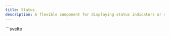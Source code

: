 ```yaml
---
title: Status
description: A flexible component for displaying status indicators or messages.
---
```


<Tabs>
  <TabItem label="Preview">
    <StatusPreview />
  </TabItem>
  <TabItem label="Usage">
    ```svelte
    <script lang="ts">
      import { Status, themeConfig } from "@dxdns/feflow"

      const { colors } = $derived(themeConfig())
      const variants = ["pulse", "ping", "bounce"]
    </script>

    <div style="max-width: 300px; margin: 0 auto; line-height: 3;">
      {#each variants as variant, i}
        <Status
          variant={variant as any}
          color={i % 2 ? colors.colorSuccess : colors.colorError}
        />
        <br />
      {/each}

      {#each ["5rem", 100, "150px", 200] as size, i}
        <Status
          color={i % 2 ? colors.colorInfo : colors.colorWarning}
          variant={i % 2 ? "bounce" : "none"}
          {size}
        />
        <br />
      {/each}
    </div>
    ```
  </TabItem>
</Tabs>